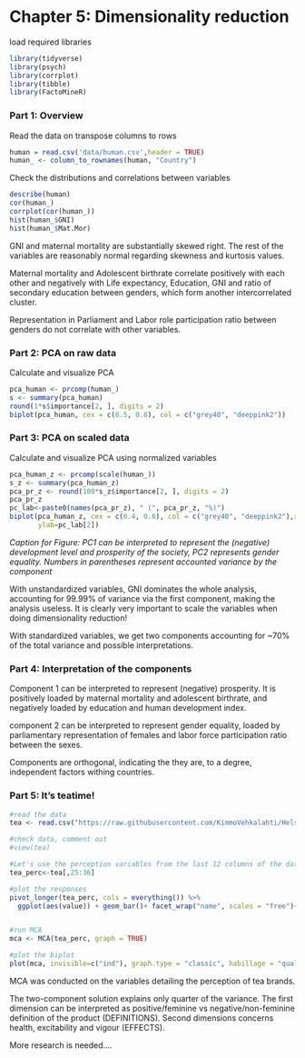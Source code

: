 # Chapter 5: Dimensionality reduction

load required libraries
```r
library(tidyverse)
library(psych)
library(corrplot)
library(tibble)
library(FactoMineR)
```


### Part 1: Overview

Read the data on transpose columns to rows

```r
human = read.csv('data/human.csv',header = TRUE)
human_ <- column_to_rownames(human, "Country")
```

Check the distributions and correlations between variables

```r
describe(human)
cor(human_)
corrplot(cor(human_))
hist(human_$GNI)
hist(human_$Mat.Mor)
```




GNI and maternal mortality are substantially skewed right. The rest of the variables are reasonably normal regarding skewness and kurtosis values. 

Maternal mortality and Adolescent birthrate correlate positively with each other and negatively with Life expectancy, Education, GNI and ratio of secondary education between genders, which form another intercorrelated cluster.

Representation in Parliament and Labor role participation ratio between genders do not correlate with other variables.


### Part 2: PCA on raw data

Calculate and visualize PCA

```r
pca_human <- prcomp(human_)
s <- summary(pca_human)
round(1*s$importance[2, ], digits = 2)
biplot(pca_human, cex = c(0.5, 0.8), col = c("grey40", "deeppink2"))
```

### Part 3: PCA on scaled data

Calculate and visualize PCA using normalized variables

```r
pca_human_z <- prcomp(scale(human_))
s_z <- summary(pca_human_z)
pca_pr_z <- round(100*s_z$importance[2, ], digits = 2)
pca_pr_z
pc_lab<-paste0(names(pca_pr_z), " (", pca_pr_z, "%)")
biplot(pca_human_z, cex = c(0.4, 0.6), col = c("grey40", "deeppink2"),xlab=pc_lab[1], 
       ylab=pc_lab[2])
```

*Caption for Figure: PC1 can be interpreted to represent the (negative) development level and prosperity of the society, PC2 represents gender equality. Numbers in parentheses represent accounted variance by the component*


With unstandardized variables, GNI dominates the whole analysis, accounting for 99.99% of variance via the first component, making the analysis useless. It is clearly very important to scale the variables when doing dimensionality reduction!

With standardized variables, we get two components accounting for ~70% of the total variance and possible interpretations.  

### Part 4: Interpretation of the components

Component 1 can be interpreted to represent (negative) prosperity. It is positively loaded by maternal mortality and adolescent birthrate, and negatively loaded by education and human development index. 

component 2 can be interpreted to represent gender equality, loaded by parliamentary representation of females and labor force participation ratio between the sexes. 

Components are orthogonal, indicating the they are, to a degree, independent factors withing countries. 


### Part 5: It's teatime!

```r

#read the data
tea <- read.csv("https://raw.githubusercontent.com/KimmoVehkalahti/Helsinki-Open-Data-Science/master/datasets/tea.csv", stringsAsFactors = TRUE)

#check data, comment out
#view(tea)

#Let's use the perception variables from the last 12 columns of the data
tea_perc<-tea[,25:36]

#plot the responses
pivot_longer(tea_perc, cols = everything()) %>% 
  ggplot(aes(value)) + geom_bar()+ facet_wrap("name", scales = "free")+ theme(axis.text.x = element_text(angle = 45, hjust = 1, size = 8))


#run MCA
mca <- MCA(tea_perc, graph = TRUE)

#plot the biplot
plot(mca, invisible=c("ind"), graph.type = "classic", habillage = "quali")

```





MCA was conducted on the variables detailing the perception of tea brands.

The two-component solution explains only quarter of the variance. The first dimension can be interpreted as positive/feminine vs negative/non-feminine definition of the product (DEFINITIONS). Second dimensions concerns health, excitability and vigour (EFFECTS).

More research is needed....





